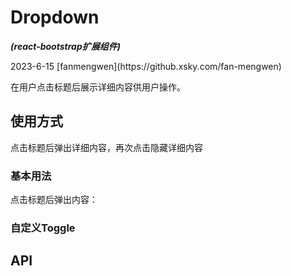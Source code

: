 

<Meta of={DropdownStories} />

# Dropdown
<em><strong>(react-bootstrap扩展组件)</strong></em>
<p>2023-6-15 [fanmengwen](https://github.xsky.com/fan-mengwen)</p>
在用户点击标题后展示详细内容供用户操作。

## 使用方式
点击标题后弹出详细内容，再次点击隐藏详细内容

### 基本用法
点击标题后弹出内容：
<Canvas of={DropdownStories.Basic}/>

### 自定义Toggle
<Canvas of={DropdownStories.CustomToggle}/>

## API
<ArgTypes />